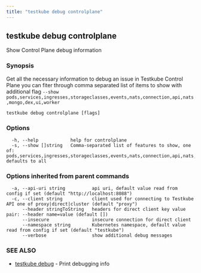 ```yaml
---
title: "testkube debug controlplane"
---
```

<head>
  <meta name="docsearch:indexPrefix" content="reference-doc" />
</head>

## testkube debug controlplane

Show Control Plane debug information

### Synopsis

Get all the necessary information to debug an issue in Testkube Control Plane you can fiter through comma separated list of items to show with additional flag `--show pods,services,ingresses,storageclasses,events,nats,connection,api,nats,mongo,dex,ui,worker`

```
testkube debug controlplane [flags]
```

### Options

```
  -h, --help            help for controlplane
  -s, --show []string   Comma-separated list of features to show, one of: pods,services,ingresses,storageclasses,events,nats,connection,api,nats,mongo,dex,ui,worker, defaults to all
```

### Options inherited from parent commands

```
  -a, --api-uri string          api uri, default value read from config if set (default "http://localhost:8088")
  -c, --client string           client used for connecting to Testkube API one of proxy|direct|cluster (default "proxy")
      --header stringToString   headers for direct client key value pair: --header name=value (default [])
      --insecure                insecure connection for direct client
      --namespace string        Kubernetes namespace, default value read from config if set (default "testkube")
      --verbose                 show additional debug messages
```

### SEE ALSO

* [testkube debug](testkube-debug.mdx)	 - Print debugging info

